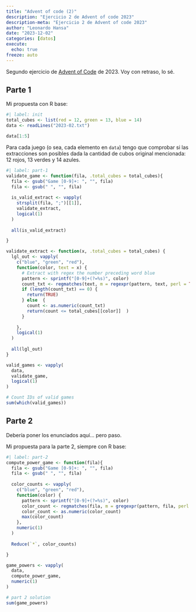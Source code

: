 ```yaml
---
title: "Advent of code (2)"
description: "Ejercicio 2 de Advent of code 2023"
description-meta: "Ejercicio 2 de Advent of code 2023"
author: "Leonardo Hansa"
date: "2023-12-02"
categories: [datos]
execute: 
  echo: true
freeze: auto
---
```


Segundo ejercicio de [Advent of Code](https://adventofcode.com/) de 2023. Voy con retraso, lo sé.


## Parte 1

Mi propuesta con R base: 

```r
#| label: init
total_cubes <- list(red = 12, green = 13, blue = 14)
data <- readLines("2023-02.txt")

data[1:5]
```


Para cada juego (o sea, cada elemento en `data`) tengo que comprobar si las extracciones son posibles dada la cantidad de cubos original mencionada: 12 rojos, 13 verdes y 14 azules.

```r
#| label: part-1
validate_game <- function(fila, .total_cubes = total_cubes){
  fila <- gsub("Game [0-9]+: ", "", fila)
  fila <- gsub(" ", "", fila)
  
  is_valid_extract <- vapply(
    strsplit(fila, ";")[[1]], 
    validate_extract, 
    logical(1)
  )
 
  all(is_valid_extract)

}

validate_extract <- function(x, .total_cubes = total_cubes) {
  lgl_out <- vapply(
    c("blue", "green", "red"),
    function(color, text = x) {
      # Extract with regex the number preceding word blue
      pattern <- sprintf("[0-9]+(?=%s)", color)
      count_txt <- regmatches(text, m = regexpr(pattern, text, perl = TRUE))
      if (length(count_txt) == 0) {
        return(TRUE)
      } else  {
        count <- as.numeric(count_txt)
        return(count <= total_cubes[[color]]  )
      }
      
    }, 
    logical(1)
  )
  
  all(lgl_out)
}

valid_games <- vapply(
  data, 
  validate_game, 
  logical(1)
)

# Count IDs of valid games
sum(which(valid_games))
```

## Parte 2

Debería poner los enunciados aquí... pero paso. 

Mi propuesta para la parte 2, siempre con R base:

```r
#| label: part-2
compute_power_game <- function(fila){
  fila <- gsub("Game [0-9]+: ", "", fila)
  fila <- gsub(" ", "", fila)
  
  color_counts <- vapply(
    c("blue", "green", "red"),
    function(color) {
      pattern <- sprintf("[0-9]+(?=%s)", color)
      color_count <- regmatches(fila, m = gregexpr(pattern, fila, perl = TRUE))[[1]]
      color_count <- as.numeric(color_count)
      max(color_count)    
    }, 
    numeric(1)
  )
  
  Reduce(`*`, color_counts)

}

game_powers <- vapply(
  data, 
  compute_power_game, 
  numeric(1)
)

# part 2 solution
sum(game_powers)
```
